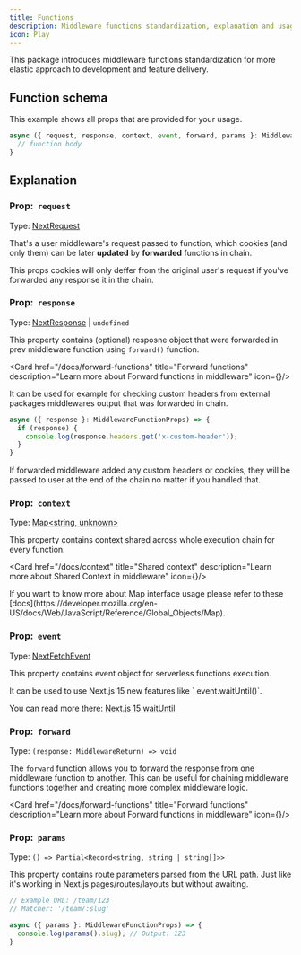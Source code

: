 ```yaml
---
title: Functions
description: Middleware functions standardization, explanation and usage
icon: Play
---
```



This package introduces middleware functions standardization for more elastic approach to development and feature delivery.

## Function schema

This example shows all props that are provided for your usage.

```ts title="_middleware.ts"
async ({ request, response, context, event, forward, params }: MiddlewareFunctionProps) => {
  // function body
}
```

## Explanation

### Prop:&nbsp;&nbsp;`request`

Type: [NextRequest](https://nextjs.org/docs/app/functions/next-request)

That's a user middleware's request passed to function, which cookies (and only them) can be later **updated** by **forwarded** functions in chain.

This props cookies will only deffer from the original user's request if you've forwarded any response it in the chain.

### Prop:&nbsp;&nbsp;`response`

Type: [NextResponse](https://nextjs.org/docs/app/api-reference/functions/next-response) | `undefined`

This property contains (optional) resposne object that were forwarded in prev middleware function using `forward()` function.

<Card href="/docs/forward-functions" title="Forward functions" description="Learn more about Forward functions in middleware" icon={<ArrowRightIcon/>}/>

It can be used for example for checking custom headers from external packages middlewares output that was forwarded in chain.

```ts title="_middleware.ts"
async ({ response }: MiddlewareFunctionProps) => {
  if (response) {
    console.log(response.headers.get('x-custom-header'));
  }
}
```

<Callout>
  If forwarded middleware added any custom headers or cookies, they will be passed to user at the end of the chain no matter if you handled that.
</Callout>

### Prop:&nbsp;&nbsp;`context`

Type: [Map\<string, unknown\>](https://developer.mozilla.org/en-US/docs/Web/JavaScript/Reference/Global_Objects/Map)

This property contains context shared across whole execution chain for every function.

<Card href="/docs/context" title="Shared context" description="Learn more about Shared Context in middleware" icon={<WaypointsIcon/>}/>

<Callout>
  If you want to know more about Map interface usage please refer to these [docs](https://developer.mozilla.org/en-US/docs/Web/JavaScript/Reference/Global_Objects/Map).
</Callout>

### Prop:&nbsp;&nbsp;`event`

Type: [NextFetchEvent](https://nextjs.org/docs/app/building-your-application/routing/middleware#waituntil-and-nextfetchevent)

This property contains event object for serverless functions execution.

<Callout>
  It can be used to use Next.js 15 new features like ` event.waitUntil()`.

  You can read more there: [Next.js 15 waitUntil](https://nextjs.org/docs/app/building-your-application/routing/middleware#waituntil-and-nextfetchevent)
</Callout>

### Prop:&nbsp;&nbsp;`forward`

Type: `(response: MiddlewareReturn) => void`

The `forward` function allows you to forward the response from one middleware function to another. This can be useful for chaining middleware functions together and creating more complex middleware logic.

<Card href="/docs/forward-functions" title="Forward functions" description="Learn more about Forward functions in middleware" icon={<ArrowRightIcon/>}/>

### Prop:&nbsp;&nbsp;`params`

Type: `() => Partial<Record<string, string | string[]>>`

This property contains route parameters parsed from the URL path. Just like it's working in Next.js pages/routes/layouts but without awaiting.

```ts title="_middleware.ts"
// Example URL: /team/123
// Matcher: '/team/:slug'

async ({ params }: MiddlewareFunctionProps) => {
  console.log(params().slug); // Output: 123
}
```

